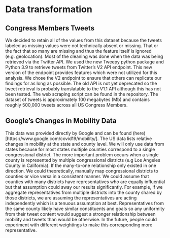 # Data transformation

## Congress Members Tweets
We decided to retain all of the values from this dataset because the tweets labeled as missing values were not technically absent or missing. That or the fact that so many are missing and thus the feature itself is ignored (e.g. geolocation). Most of the cleaning was done when the data was being retrieved via the Twitter API. We used the new Tweepy python package and Python 3.9 to retrieve tweets from Twitter's V2 API endpoint. This new version of the endpoint provides features which were not utilized for this analysis. We chose the V2 endpoint to ensure that others can replicate our findings for as long as possible. The old API is not yet deprecated so the tweet retrieval is probably translatable to the V1.1 API although this has not been tested. The web scraping script can be found in the repository. The dataset of tweets is approximately 100 megabytes (Mb) and contains roughly 500,000 tweets across all US Congress Members.

## Google's Changes in Mobility Data
This data was provided directly by Google and can be found (here)[https://www.google.com/covid19/mobility/]. The US data lists relative changes in mobility at the state and county level. We will only use data from states because for most states multiple counties correspond to a single congressional district. The more important problem occurs when a single county is represented by multiple congressional districts (e.g Los Angeles County in California). If the many-to-one relationship only existed in one direction. We could theoretically, manually map congressional districts to counties or vice versa in a consistent manner. We could assume that counties with many districts have representatives who are equally influential but that assumption could sway our results significantly. For example, if we aggregate representatives from multiple districts into the county shared by those districts, we are assuming the representatives are acting independently which is a tenuous assumption at best. Representatives from the same county likely have similar constituents and goals so any uniformity from their tweet content would suggest a stronger relationship between mobility and tweets than would be otherwise. In the future, people could experiment with different weightings to make this corresponding more representative.

